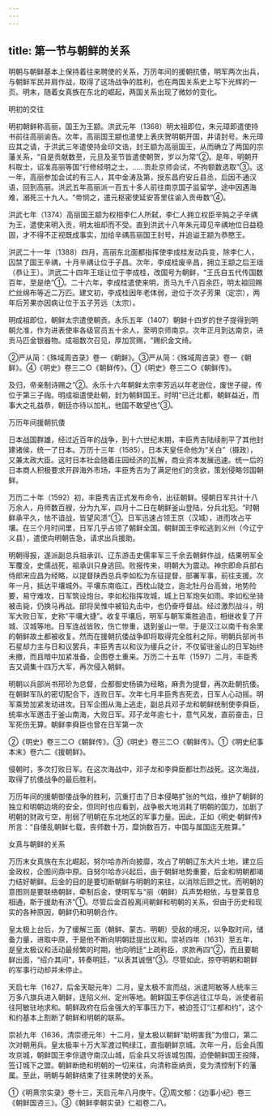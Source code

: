 ```yaml
---
---
---
```

title: 第一节与朝鲜的关系
---



明朝与朝鲜基本上保持着往来聘使的关系，万历年间的援朝抗倭，明军两次出兵，与朝鲜军民并肩作战，取得了这场战争的胜利，也在两国关系史上写下光辉的一页。明末，随着女真族在东北的崛起，两国关系出现了微妙的变化。

明初的交往

明初朝鲜称高丽，国王为王颛。洪武元年（1368）明太祖即位，朱元璋即遣使持书前往高丽谕告。次年，高丽国王颛也遣使上表庆贺明朝开国，井请封号。朱元璋应其之请，于洪武三年遣使持金印文诰，封王颛为高丽国王，从而确立了两国的宗藩关系，“自是贡献数至，元旦及圣节皆遣使朝贺，岁以为常”②。是年，明朝开科取士，诏准高丽等国“行修经明之士，……贡赴京师会试，不拘额数选取”③。这一年，高丽参加会试的有三人，其中金涛及第，授东昌府安丘县丞，后因不通汉语，回到高丽。洪武五年高丽派一百五十多人前往南京国子监留学，途中因遇海难，溺死三十九人。“帝悯之，遣元枢密使延安答里往谕入贡毋数”④。

洪武七年（1374）高丽国王颛为权相李仁人所弑，李仁人拥立权臣辛肫之子辛禑为王，遣使来明入贡，明太祖却而不受。直到洪武十八年朱元璋见辛禑地位日益稳固，才不得不正视既成事实，加给辛禑高丽国王封号，并追谥王颛为恭愍王。

洪武二十一年（1388）四月，高丽东北面都指挥使李成桂发动兵变，除李仁人，囚禁了国王辛禑，十月辛禑让位于子昌。次年，李成桂废辛昌，拥立王颛之后王瑶（恭让王）。洪武二十四年王瑶让位于李成桂，改国号为朝鲜，“王氏自五代传国数百年，至是绝”①。二十六年，李成桂遣使来明，贡马九千八百余匹，明太祖回赐纻丝绵布等近二万匹。建文初，李成桂因年老体弱，逊位于次子芳果（定宗），两年后芳果亦因病让位于五子芳远（太宗）。

明成祖即位，朝鲜太宗遣使朝贡。永乐五年（1407）朝鲜十四岁的世子提得到明朝允准，作为进表使率各级官员五十余人，至明京师南京。次年正月到达南京，进贡马匹金银器物。成祖数次召见，厚加赏赐，“赐织金文绮。

②严从简：《殊域周咨录》卷一《朝鲜》。③严从简：《殊域周咨录》卷一《朝鲜》。④《明史》卷三二○《朝鲜传》。①《明史》卷三二○《朝鲜传》。

及归，帝亲制诗赐之”②。永乐十六年朝鲜太宗李芳远以年老逊位，废世子禔，传位于第三子祹。明成祖遣使赴朝，封为朝鲜国王。时明“已迁北都，朝鲜益近，而事大之礼益恭，朝廷亦待以加礼，他国不敢望也”③。

万历年间援朝抗倭

日本战国群雄，经过近百年的战争，到十六世纪末期，丰臣秀吉陆续削平了其他封建诸侯，统一了日本。万历十三年（1585），日本天皇任命他为“关白”（摄政），又兼太政大臣。这时日本社会随着庄园经济的瓦解，商业资本发展迅速。统一后的日本商人积极要求开辟海外市场，丰臣秀吉为了满足他们的贪欲，策划侵略邻国朝鲜。

万历二十年（1592）初，丰臣秀吉正式发布命令，出征朝鲜。侵朝日军共计十八万余人，舟师数百艘，分为九军，四月十二日在朝鲜釜山登陆，分兵北犯。“时朝鲜承平久，怯不谙战，皆望风溃”①。日军迅速占领王京（汉城），进而攻占平壤。在三个月时间里，日军几乎占领了朝鲜全国。朝鲜国王李昖逃到义州（今辽宁义县），遣使向明朝告急，请求出兵援助。

明朝得报，遂派副总兵祖承训、辽东游击史儒率军三千余去朝鲜作战，结果明军全军覆没，史儒战死，祖承训只身逃回。败报传来，明朝大为震动。神宗即命兵部右侍郎宋应昌为经略，以提督陕西总兵李如松为东征提督，部署军事，前往支援。次年一月，抵达平壤城外。平壤东南临江，西枕山陡立，迤北牡丹台高耸，地势险要，易守难攻，日军筑设炮台。李如松指挥攻城，城上日军炮矢如雨。李如松坐骑被击毙，仍换马再战。部将吴惟中被铅丸击中，也仍奋呼督战。经过激烈战斗，明军大败日军，史称“平壤大捷”。收复平壤后，明军与朝军乘胜追击，相继收复了开城、汉城等地。日军连战皆败，伤亡惨重，退到釜山一带。于是汉江以南千有余里的朝鲜故土都被收复。然而在援朝抗倭战争即将取得完全胜利之际，明朝兵部尚书石星却力主与日和议罢兵，丰臣秀吉以和议为缓兵之计，不仅留驻釜山的日军始终未撤，而且暗中加紧准备，企图卷土重来。万历二十五年（1597）二月，丰臣秀吉又调集十四万大军，再次侵入朝鲜。

明朝以兵部尚书邢玠为总督，佥都御史杨镐为经略，麻贵为提督，再次赴朝抗倭。在朝鲜军队的密切配合下，连败日军。次年七月丰臣秀吉死去，日军人心动摇。明军乘势加紧发动进攻。日军企图从海上逃走，副总兵邓子龙和朝鲜统制使李舜臣，统率水军邀击于釜山南海，大败日军。邓子龙年逾七十，意气风发，直前奋击，日军死伤无算。朝鲜李舜臣也曾在日军第一次

②《明史》卷三二○《朝鲜传》。③《明史》卷三二○《朝鲜传》。①《明史纪事本末》卷六二《援朝鲜》。

侵朝时，多次打败日军。在这次海战中，邓子龙和李舜臣都壮烈战死。这次海战，取得了抗倭战争的最后胜利。

万历年间的援朝御倭战争的胜利，沉重打击了日本侵略扩张的气焰，维护了朝鲜的独立和明朝边境的安全，但同时也应看到，战争极大地消耗了明朝的国力，加剧了明朝的财政亏空，削弱了明朝在东北地区的军事力量。因此，正如《明史·朝鲜传》所言：“自倭乱朝鲜七载，丧师数十万，糜饷数百万，中国与属国迄无胜算。”

女真与朝鲜的关系

万历末女真族在东北崛起，努尔哈赤所向披靡，攻占了明朝辽东大片土地，建立后金政权，企图问鼎中原。自努尔哈赤兴起后，由于朝鲜地势重要，后金和明朝都竭力结好朝鲜。后金的目的是要切断朝鲜与明朝的来往，以消除后顾之忧。而明朝的意图则是要联络朝鲜，牵制后金，使明军与“丽（朝鲜）兵声势相依，与登莱音息相通，斯于援助有济”①。尽管后金百般离间朝鲜和明朝的关系，但由于历史和现实的各种原因，朝鲜仍和明朝合作。

皇太极上台后，为了缓解三面（朝鲜、蒙古、明朝）受敌的境况，以争取时间，储备力量，进取中原，于是他不断向明朝廷提出议和。崇祯四年（1631）至五年，是皇太极议和活动最频繁的时期，他向明廷“上疏称臣，求款再四”②，而且要朝鲜出面，“绍介其间”，转奏明廷，“以表其诚悃”③。尽管如此，掠夺明朝和朝鲜的军事行动却并未停止。

天启七年（1627，后金天聪元年）二月，皇太极不宣而战，派遣阿敏等人统率三万多八旗兵进入朝鲜，连陷义州、定州等地。朝鲜国王李倧逃往江华岛，派使者前往阿敏驻地求和。朝鲜政府在后金强大的军事压力下，被迫签订“江都和约”，这个和约基本上割断了朝鲜和明朝的联系。

崇祯九年（1636，清崇德元年）十二月，皇太极以朝鲜“助明害我”为借口，第二次对朝用兵。皇太极率十万大军渡过鸭绿江，直指朝鲜京城。次年一月，后金兵围攻京城，朝鲜国王李倧退守南汉山城，后金兵又将该城包围，迫使朝鲜国王投降，签订城下之盟。朝鲜断绝和明朝的一切来往，向清称臣纳贡，变为清控制下的藩属。至此，明朝与朝鲜结束了往来聘使的关系。

①《明熹宗实录》卷十三，天启元年八月庚午。②周文郁：《边事小纪》卷三《朝鲜国咨三》。③《朝鲜李朝实录》仁祖卷二八。